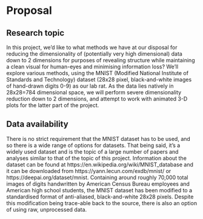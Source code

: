 # Proposal

## Research topic
In this project, we'd like to what methods we have at our disposal for reducing the dimensionality of (potentially very high dimensional) data down to 2 dimensions for purposes of revealing structure while maintaining a clean visual for human-eyes and minimising information loss? We'll explore various methods, using the MNIST (Modified National Institute of Standards and Technology) dataset (28x28 pixel, black-and-white images of hand-drawn digits 0-9) as our lab rat. As the data lies natively in 28x28=784 dimensional space, we will perform severe dimensionality reduction down to 2 dimensions, and attempt to work with animated 3-D plots for the latter part of the project.

## Data availability
There is no strict requirement that the MNIST dataset has to be used, and so there is a wide range of options for datasets. That being said, it's a widely used dataset and is the topic of a large number of papers and analyses similar to that of the topic of this project. Information about the dataset can be found at https://en.wikipedia.org/wiki/MNIST_database and it can be downloaded from https://yann.lecun.com/exdb/mnist/ or https://deepai.org/dataset/mnist. Containing around roughly 70,000 total images of digits handwritten by American Census Bureau employees and American high school students, the MNIST dataset has been modified to a standardised format of anti-aliased, black-and-white 28x28 pixels. Despite this modification being trace-able back to the source, there is also an option of using raw, unprocessed data.
